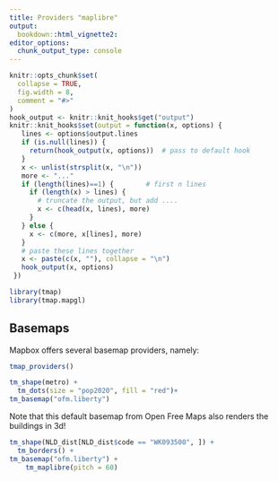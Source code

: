 ```yaml
---
title: Providers "maplibre"
output: 
  bookdown::html_vignette2:
editor_options: 
  chunk_output_type: console
---
```


```r
knitr::opts_chunk$set(
  collapse = TRUE,
  fig.width = 8,
  comment = "#>"
)
hook_output <- knitr::knit_hooks$get("output")
knitr::knit_hooks$set(output = function(x, options) {
   lines <- options$output.lines
   if (is.null(lines)) {
     return(hook_output(x, options))  # pass to default hook
   }
   x <- unlist(strsplit(x, "\n"))
   more <- "..."
   if (length(lines)==1) {        # first n lines
     if (length(x) > lines) {
       # truncate the output, but add ....
       x <- c(head(x, lines), more)
     }
   } else {
     x <- c(more, x[lines], more)
   }
   # paste these lines together
   x <- paste(c(x, ""), collapse = "\n")
   hook_output(x, options)
 })

```

```r
library(tmap)
library(tmap.mapgl)
```


## Basemaps

Mapbox offers several basemap providers, namely:

```r
tmap_providers()
```


```r
tm_shape(metro) + 
  tm_dots(size = "pop2020", fill = "red")+
tm_basemap("ofm.liberty")
```

Note that this default basemap from Open Free Maps also renders the buildings in 3d!

```r
tm_shape(NLD_dist[NLD_dist$code == "WK093500", ]) + 
  tm_borders() +
tm_basemap("ofm.liberty") +
	tm_maplibre(pitch = 60)
```
